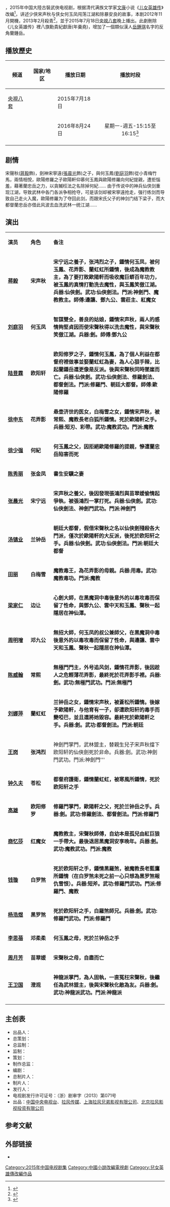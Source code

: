 {{电视节目信息框
| 颜色 = orange
| 名称 = 仙侠剑
| 英文名称 = ''Xian-Xia Sword''
| 别名 = 
| 图片 = 仙侠剑.jpg
| 图说 = 海报
| 分类 = 古装剧、武侠剧
| 原创者=[[文康|文康]]《儿女英雄传》
| 导演 = 朱锐斌、陈伟滔
| 监制 = 
| 编剧 = 方美人
| 出品人= 陳美鄰
| 制作人= 
| 摄影 = 
| 演出 =[[陈威翰|陈威翰]]、[[刘庭羽|刘庭羽]]、[[蒋毅|蒋毅]]、[[徐申东|徐申东]]
| 配音 =
| 旁白 = 
| 主题曲 =[[陸昱霖|陸昱霖]]《剑侠魂》 
| 片尾曲 = [[刘庭羽|刘庭羽]]《人世情》
| 插曲 = 陆昱霖、[[徐申东|徐申东]]《从来没有流露过》
| 制作年份=2012年11月-2013年2月
| 拍摄地 = {{CHN}}[[横店影视城|横店影视城]]
| 國家 = {{CHNML}}
| 语言 = [[中文|中文]]
| 集数 =  
| 每集长 = 45分钟
| 制作公司 = [[拉风娛樂|拉风娛樂]]
| 首播國家 = {{CHN}}
| 电视网 = [[央視八套|央視八套]]
| 开始 = 2015年7月18日
| 结束 = 
| 先于 = 
| 后于 = 
| 相关剧集 = 
| 官方网站 = 
}}
{{engname|《仙侠剑》|Xian-Xia Sword}}，2015年中国大陸古裝武俠电视剧，根据清代满族文学家[[文康|文康]]小说《[[儿女英雄传|儿女英雄传]]》改编<ref>{{Cite web |url=http://epaper.jinghua.cn/html/2013-03/29/content_1978566.htm |title=拉风影视打造《仙侠剑》 |accessdate=2015-06-26 |archive-date=2015-06-26 |archive-url=https://web.archive.org/web/20150626132507/http://epaper.jinghua.cn/html/2013-03/29/content_1978566.htm |dead-url=no }}</ref>，讲述少侠宋声秋与侠女何玉凤闯荡江湖和除暴安良的故事，本剧2012年11月開機，2013年2月殺青<REF>
{{Cite web |url=http://news.xinhuanet.com/ent/2014-06/10/c_126599557.htm |title=《仙侠剑》曝“江湖版”剧照 蒋毅刘庭羽啸傲湖山 |accessdate=2014-06-10 |archive-date=2014-07-11 |archive-url=https://web.archive.org/web/20140711004246/http://news.xinhuanet.com/ent/2014-06/10/c_126599557.htm |dead-url=no }}
</REF>，並于2015年7月18日[[央視八套|央視八套]]晚上播出。此劇刪除《儿女英雄传》裡八旗勳貴紀獻唐(年羹堯)，增加了一個類似漢人[[岳鍾琪|岳鍾琪]]名字的反角蘭鍾岳。

== 播放歷史 ==
{| class="wikitable"
|-
! 频道 || 国家/地区 || 播放日期  || 播放时段 
|- 
| [[央視八套|央視八套]]||{{CHN}}||2015年7月18日||
|-
|<center>{{link-th|PPTV HD|พีพีทีวี}}||<center>{{THA}}|| 2016年8月24日 ||<center>星期一-週五-15:15至16:15<ref>{{cite news|title=ตำนานกระบี่เซียนเซี่ย 2015 PPTV 24 ส.ค.|url=http://www.jomyut.club/index.php/news-update/series-in-thai/item/330-xian-xia-sword-2015|date=July 14, 2016|accessdate=July 18, 2016|work=jomyut|language=th|deadurl=yes|archiveurl=https://web.archive.org/web/20160717112129/http://www.jomyut.club/index.php/news-update/series-in-thai/item/330-xian-xia-sword-2015|archivedate=2016年7月17日}}</ref>
|-
|} 

==剧情==
宋聲秋([[蔣毅|蔣毅]]飾)，劍神宋寧遠([[張晨光|張晨光]]飾)之子，與何玉鳳([[劉庭羽|劉庭羽]]飾)從小青梅竹馬，兩情相悅，歐陽修羅之子歐陽軒仰慕何玉鳳與歐陽修羅向何紀提親，遭拒惱羞，藉著蘭忠岳之力，以貪贓枉法之名除掉何紀……
由于传说中的神兵仙侠剑重现江湖，导致武林中各门各派争相抢夺，可是该剑却被宋寧遠抢走，强行练剑而导致自己走火入魔，歐陽修羅为了夺回此剑，而跟宋氏父子的神剑门结下梁子，而大都督蘭忠岳亦借此风波去血洗武林一统江湖……

== 演出 ==
{|class="wikitable " width="70%"
|- style="background:cornflowerblue; color:white" align=center
|style="width:10%"|'''演员'''||style="width:10%"|'''角色'''||style="width:50%"|'''备注'''
|-
| '''[[蒋毅|蒋毅]]'''||'''宋声秋'''||'''宋宁远之養子，张鸿烈之子，鍾情何玉凤，被何玉鳳、花弄影、蘭虹虹所鍾情，後成為魔教教主，為了要打敗歐陽軒而吸收魔巨蟒百年功力，被玉鳳的真情打動洗去魔性，與玉鳳笑傲江湖。兵器:仙俠劍。武功:仙俠劍法。門派:神劍門、魔教教主。師傅:邊讓、鄧九公、雲莊主、紅魔女'''
|-
| '''[[刘庭羽|刘庭羽]]'''||'''何玉凤'''||'''智謀雙全，善良的姑娘，鍾情宋声秋，兩人的感情夠堅貞因而使宋聲秋得以洗去魔性，與宋聲秋笑傲江湖。兵器:劍。師傅:鄧九公''' 
|-
| '''[[陆昱霖|陆昱霖]]'''||'''欧阳轩'''||'''欧阳修罗之子，鍾情何玉鳳，為了個人利益在都督府裡做事並娶蘭虹虹為妻，為人心狠手辣，比起蘭鍾岳還更像是反派。後與宋聲秋同時墜崖而亡。兵器:仙俠劍。武功:仙俠劍法、修羅劍法、都督劍法。門派:修羅門、朝廷大都督。師傅:歐陽修羅'''
|-
| '''[[徐申东|徐申东]]'''||'''花弄影'''||'''悬壶济世的医女，白梅雪之女，鍾情宋声秋，被常熙、魔教長老白狐所鍾情。死於歐陽軒之手。兵器:短刃、彩帶。武功:魔教武功。門派:魔教'''
|-
| '''[[徐少强|徐少强]]'''||'''何紀'''||'''何玉鳳之父，因拒絕歐陽修羅的提親，慘遭蘭忠岳陷害而死'''
|-
| '''[[陈秀丽|陈秀丽]]'''||'''张金凤'''||'''書生安驥之妻'''
|-
| '''[[张晨光|张晨光]]'''||'''宋宁远'''||'''宋声秋之養父，後因發現張鴻烈與苗翠媛偷情起爭執，被張鴻烈一掌打死。兵器:仙俠劍。武功:仙俠劍法、神劍門武功。門派:神劍門'''
|-
| '''[[汤镇业|汤镇业]]'''||'''兰钟岳'''||'''朝廷大都督，假借宋聲秋之名以仙俠劍殘殺各大門派，僅次於歐陽軒的大反派，後死於欧阳轩之手。兵器:仙俠劍。武功:仙俠劍法。門派:朝廷大都督'''
|-
| '''[[田丽|田丽]]'''||'''白梅雪'''||'''魔教毒王，為花弄影的母親。兵器:用毒。武功:魔教毒功。門派:魔教'''
|-
| '''[[梁家仁|梁家仁]]'''||'''边让'''||'''心劍大師，在黑魔洞中毒後意外的以毒攻毒而保留了性命，與鄧九公、雲中天和玉鳳、聲秋一起隱居在神仙潭。'''
|-
| '''[[周明增|周明增]]'''||'''邓九公'''||'''無招大師，何玉凤的叔公兼師父，在黑魔洞中毒後意外的以毒攻毒而保留了性命，與邊讓、雲中天和玉鳳、聲秋一起隱居在神仙潭。'''
|-
| '''[[陈威翰|陈威翰]]'''||'''常熙'''||'''無極門門主，外号追风剑，鍾情花弄影，後因趁人之危輕薄花弄影，最終死於花弄影手裡。兵器:劍。武功:無極門武功。門派:無極門'''
|-
| '''[[刘娜萍|刘娜萍]]'''||'''蘭虹虹'''||'''兰钟岳之女，鍾情宋声秋，被蒼松所鍾情。後嫁予歐陽軒，与他育有一子，卻遭欧阳轩的毒手而變啞巴，並且還將她毀容。最終死於歐陽軒之手。兵器:劍。武功:都督劍法。門派:朝廷'''
|-
| '''[[王岗|王岗]]'''||'''张鸿烈'''||神劍門掌門，武林盟主，替親生兒子宋声秋擋下欧阳轩的仙俠劍死於非命。兵器:劍。武功:神劍門武功。門派:神劍門'''
|-
| '''[[钟久夫|钟久夫]]'''||'''苍松'''||'''都督府護衛，鍾情蘭虹虹，被寒風所鍾情，死於欧阳轩之手'''
|-
| [[高雄_(演員)|'''高雄''']]||'''欧阳修罗'''||'''修羅門掌門，歐陽軒之父，死於兰钟岳之手。兵器:劍。武功:修羅劍法、都督劍法。門派:修羅門'''
|-
| '''[[商忆莎|商忆莎]]'''||'''红魔女'''||'''魔教教主，宋聲秋師傅，自幼本是孤兒由紅巨狼一手帶大。最後退居黑魔洞安享晚年。兵器:劍。武功:魔教武功。門派:魔教'''
|-
| '''[[钱璇|钱璇]]'''||'''白罗煞'''||'''死於欧阳轩之手，鍾情黑羅煞，被魔教長老藍鷹所鍾情（在白罗煞未死之前一心只想為黑罗煞報仇雪恨）。兵器:短斧。武功:修羅門武功。門派:修羅門、魔教'''
|-
| '''[[杨浩煜|杨浩煜]]'''||'''黑罗煞'''||'''死於欧阳轩之手，白羅煞師兄。兵器:劍。武功:修羅門武功。門派:修羅門'''
|-
| '''[[李思蓓|李思蓓]]'''||'''邓柔柔'''||'''何玉鳳之母，死於兰钟岳之手'''
|-
| '''[[周月芳|周月芳]]'''||'''苗翠媛'''||'''宋聲秋之母，自盡而亡'''
|-
| '''[[王卫国|王卫国]]'''||'''澄观'''||'''神龍派掌門，為人固執，一直冤枉宋聲秋，後繼任為武林盟主，後與宋聲秋化敵為友。兵器:劍。武功:神龍派武功。門派:神龍派'''
|-
|}

==主创表==
*出品人：
*总策划：
*总监制：
*监制：
*策划：
*制作总监：
*编剧：
*总制片人：
*制片人：
*发行人：
*电视剧发行许可证号：（浙）剧审字（2013）第071号
*出品：[[中国中央电视台|中国中央电视台]]、[[拉风传媒|拉风传媒]]、[[上海拉风兄弟影视有限公司|上海拉风兄弟影视有限公司]]、[[北京拉风影视投资有限公司|北京拉风影视投资有限公司]]

==参考文献==
{{reflist}}

== 外部链接 ==
* {{Sinaweibo|2497523424|《仙侠剑》}}
{{2015年中國大陸古裝/民初電視劇}}
{{央视八套电视剧}}
{{DEFAULTSORT:X仙}}
[[Category:2015年中国电视剧集|Category:2015年中国电视剧集]]
[[Category:中國小說改編電視劇|Category:中國小說改編電視劇]]
[[Category:兒女英雄傳改編作品|Category:兒女英雄傳改編作品]]